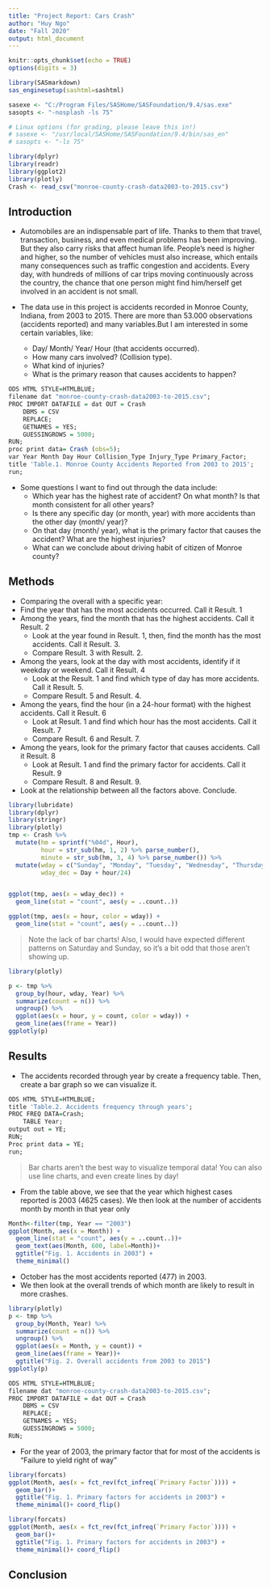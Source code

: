 ```yaml
---
title: "Project Report: Cars Crash"
author: "Huy Ngo"
date: "Fall 2020"
output: html_document
---
```


```r
knitr::opts_chunk$set(echo = TRUE)
options(digits = 3)
```

```r

library(SASmarkdown)
sas_enginesetup(sashtml=sashtml)

sasexe <- "C:/Program Files/SASHome/SASFoundation/9.4/sas.exe"
sasopts <- "-nosplash -ls 75"

# Linux options (for grading, please leave this in!)
# sasexe <- "/usr/local/SASHome/SASFoundation/9.4/bin/sas_en"
# sasopts <- "-ls 75"
```

```r
library(dplyr)
library(readr)
library(ggplot2)
library(plotly)
Crash <- read_csv("monroe-county-crash-data2003-to-2015.csv")
```

## Introduction

* Automobiles are an indispensable part of life. Thanks to them that travel, transaction, business, and even medical problems has been improving. But they also carry risks that affect human life. People's need is higher and higher, so the number of vehicles must also increase, which entails many consequences such as traffic congestion and accidents. Every day, with hundreds of millions of car trips moving continuously across the country, the chance that one person might find him/herself get involved in an accident is not small.

* The data use in this project is accidents recorded in Monroe County, Indiana, from 2003 to 2015. There are more than 53.000 observations (accidents reported) and many variables.But I am interested in some certain variables, like:
  - Day/ Month/ Year/ Hour (that accidents occurred). 
  - How many cars involved? (Collision type). 
  - What kind of injuries? 
  - What is the primary reason that causes accidents to happen?  

```r
ODS HTML STYLE=HTMLBLUE;
filename dat "monroe-county-crash-data2003-to-2015.csv";
PROC IMPORT DATAFILE = dat OUT = Crash
    DBMS = CSV 
    REPLACE; 
    GETNAMES = YES;
    GUESSINGROWS = 5000;
RUN;
proc print data= Crash (obs=5);
var Year Month Day Hour Collision_Type Injury_Type Primary_Factor;
title 'Table.1. Monroe County Accidents Reported from 2003 to 2015';
run;
```

* Some questions I want to find out through the data include:
  - Which year has the highest rate of accident? On what month? Is that month consistent for all other years? 
  - Is there any specific day (or month, year) with more accidents than the other day (month/ year)? 
  - On that day (month/ year), what is the primary factor that causes the accident? What are the highest injuries? 
  - What can we conclude about driving habit of citizen of Monroe county?
  
## Methods

* Comparing the overall with a specific year:
* Find the year that has the most accidents occurred. Call it Result. 1
* Among the years, find the month that has the highest accidents. Call it Result. 2
  - Look at the year found in Result. 1, then, find the month has the most accidents. Call it Result. 3. 
  - Compare Result. 3 with Result. 2. 
* Among the years, look at the day with most accidents, identify if it weekday or weekend. Call it Result. 4
  - Look at the Result. 1 and find which type of day has more accidents. Call it Result. 5. 
  - Compare Result. 5 and Result. 4. 
* Among the years, find the hour (in a 24-hour format) with the highest accidents. Call it Result. 6
  - Look at Result. 1 and find which hour has the most accidents. Call it Result. 7
  - Compare Result. 6 and Result. 7. 
* Among the years, look for the primary factor that causes accidents. Call it Result. 8
  - Look at Result. 1 and find the primary factor for accidents. Call it Result. 9
  - Compare Result. 8 and Result. 9. 
* Look at the relationship between all the factors above. Conclude.



```r
library(lubridate)
library(dplyr)
library(stringr)
library(plotly)
tmp <- Crash %>%
  mutate(hm = sprintf("%04d", Hour),
         hour = str_sub(hm, 1, 2) %>% parse_number(),
         minute = str_sub(hm, 3, 4) %>% parse_number()) %>%
  mutate(wday = c("Sunday", "Monday", "Tuesday", "Wednesday", "Thursday", "Friday", "Saturday")[Day],
         wday_dec = Day + hour/24)


ggplot(tmp, aes(x = wday_dec)) + 
  geom_line(stat = "count", aes(y = ..count..))

ggplot(tmp, aes(x = hour, color = wday)) + 
  geom_line(stat = "count", aes(y = ..count..))
```

> Note the lack of bar charts! Also, I would have expected different patterns on Saturday and Sunday, so it's a bit odd that those aren't showing up.

```r
library(plotly)

p <- tmp %>%
  group_by(hour, wday, Year) %>%
  summarize(count = n()) %>%
  ungroup() %>%
  ggplot(aes(x = hour, y = count, color = wday)) + 
  geom_line(aes(frame = Year)) 
ggplotly(p)
```

## Results

- The accidents recorded through year by create a frequency table. Then, create a bar graph so we can visualize it.

```r
ODS HTML STYLE=HTMLBLUE;
title 'Table.2. Accidents frequency through years';
PROC FREQ DATA=Crash;
    TABLE Year;
output out = YE;
RUN;
Proc print data = YE;
run;
```

> Bar charts aren't the best way to visualize temporal data! You can also use line charts, and even create lines by day!

- From the table above, we see that the year which highest cases reported is 2003 (4625 cases). We then look at the number of accidents month by month in that year only

```r

Month<-filter(tmp, Year == "2003")
ggplot(Month, aes(x = Month)) + 
  geom_line(stat = "count", aes(y = ..count..))+
  geom_text(aes(Month, 600, label=Month))+
  ggtitle("Fig. 1. Accidents in 2003") +
  theme_minimal()
```

- October has the most accidents reported (477) in 2003. 
- We then look at the overall trends of which month are likely to result in more crashes.

```r
library(plotly)
p <- tmp %>%
  group_by(Month, Year) %>%
  summarize(count = n()) %>%
  ungroup() %>%
  ggplot(aes(x = Month, y = count)) + 
  geom_line(aes(frame = Year))+
  ggtitle("Fig. 2. Overall accidents from 2003 to 2015") 
ggplotly(p)

```


```r
ODS HTML STYLE=HTMLBLUE;
filename dat "monroe-county-crash-data2003-to-2015.csv";
PROC IMPORT DATAFILE = dat OUT = Crash
    DBMS = CSV 
    REPLACE; 
    GETNAMES = YES;
    GUESSINGROWS = 5000;
RUN;

```


- For the year of 2003, the primary factor that for most of the accidents is "Failure to yield right of way"
```r
library(forcats)
ggplot(Month, aes(x = fct_rev(fct_infreq(`Primary Factor`)))) + 
  geom_bar()+
  ggtitle("Fig. 1. Primary factors for accidents in 2003") +
  theme_minimal()+ coord_flip()
```
```r
library(forcats)
ggplot(Month, aes(x = fct_rev(fct_infreq(`Primary Factor`)))) + 
  geom_bar()+
  ggtitle("Fig. 1. Primary factors for accidents in 2003") +
  theme_minimal()+ coord_flip()
```

## Conclusion
